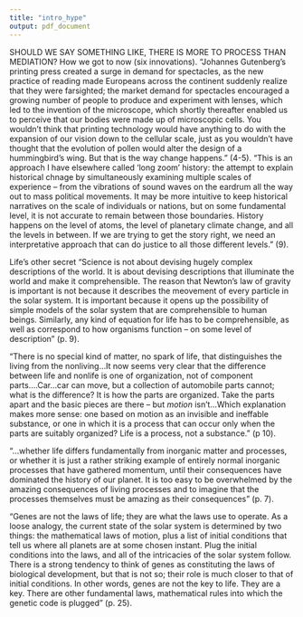 ```yaml
---
title: "intro_hype"
output: pdf_document
---
```



SHOULD WE SAY SOMETHING LIKE, THERE IS MORE TO PROCESS THAN MEDIATION?
How we got to now (six innovations).
"Johannes Gutenberg's printing press created a surge in demand for spectacles, as the new practice of reading made Europeans across the continent suddenly realize that they were farsighted; the market demand for spectacles encouraged a growing number of people to produce and experiment with lenses, which led to the invention of the microscope, which shortly thereafter enabled us to perceive that our bodies were made up of microscopic cells. You wouldn't think that printing technology would have anything to do with the expansion of our vision down to the cellular scale, just as you wouldn't have thought that the evolution of pollen would alter the design of a hummingbird's wing. But that is the way change happens." (4-5).
"This is an approach I have elsewhere called 'long zoom' history: the attempt to explain historical chnage by simultaneously examining multiple scales of experience -- from the vibrations of sound waves on the eardrum all the way out to mass political movements. It may be more intuitive to keep historical narratives on the scale of individuals or nations, but on some fundamental level, it is not accurate to remain between those boundaries. History happens on the level of atoms, the level of planetary climate change, and all the levels in between. If we are trying to get the story right, we need an interpretative approach that can do justice to all those different levels." (9). 


Life's other secret
"Science is not about devising hugely complex descriptions of the world. It is about devising descriptions that illuminate the world and make it comprehensible. The reason that Newton's law of gravity is important is not because it describes the meovement of every particle in the solar system. It is important because it opens up the possibility of simple models of the solar system that are comprehensible to human beings. Similarly, any kind of equation for life has to be comprehensible, as well as correspond to how organisms function -- on some level of description" (p. 9).

"There is no special kind of matter, no spark of life, that distinguishes the living from the nonliving...It now seems very clear that the difference between life and nonlife is one of organization, not of component parts....Car...car can move, but a collection of automobile parts cannot; what is the difference? It is how the parts are organized. Take the parts apart and the basic pieces are there -- but *motion* isn't...Which explanation makes more sense: one based on motion as an invisible and ineffable substance, or one in which it is a process that can occur only when the parts are suitably organized? Life is a process, not a substance." (p 10).

"...whether life differs fundamentally from inorganic matter and processes, or whether it is just a rather striking example of entirely normal inorganic processes that have gathered momentum, until their consequences have dominated the history of our planet. It is too easy to be overwhelmed by the amazing consequences of living processes and to imagine that the processes themselves must be amazing as their consequences" (p. 7).

"Genes are not the laws of life; they are what the laws use to operate. As a loose analogy, the current state of the solar system is determined by two things: the mathematical laws of motion, plus a list of initial conditions that tell us where all planets are at some chosen instant. Plug the initial conditions into the laws, and all of the intricacies of the solar system follow. There is a strong tendency to think of genes as constituting the laws of biological development, but that is not so; their role is much closer to that of initial conditions. In other words, genes are not the key to life. They are a key. There are other fundamental laws, mathematical rules into which the genetic code is plugged" (p. 25). 